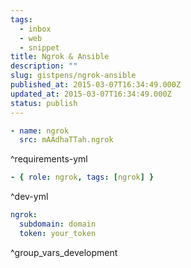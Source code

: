 ```yaml
---
tags:
  - inbox
  - web
  - snippet
title: Ngrok & Ansible
description: ""
slug: gistpens/ngrok-ansible
published_at: 2015-03-07T16:34:49.000Z
updated_at: 2015-03-07T16:34:49.000Z
status: publish
---
```

```yaml title="requirements.yml"
- name: ngrok
  src: mAAdhaTTah.ngrok
```

^requirements-yml

```yaml title="dev.yml"
- { role: ngrok, tags: [ngrok] }
```

^dev-yml

```yaml title="group_vars_development"
ngrok:
  subdomain: domain
  token: your_token
```

^group\_vars\_development
